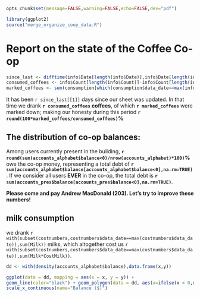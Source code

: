 ```r
opts_chunk$set(message=FALSE,warning=FALSE,echo=FALSE,dev="pdf")
```

```r
library(ggplot2)
source("merge_organize_coop_data.R")

```

# Report on the state of the Coffee Co-op
```r
since_last <- difftime(info$Date[length(info$Date)],info$Date[length(info$Date)-1],units="days")
consumed_coffees <- info$Count[length(info$Count)]-info$Count[length(info$Count)-1]
marked_coffees <- sum(consumption[which(consumption$data_date==max(info$Date)),"Coffee"])
```

It has been `r since_last[[1]]` days since our sheet was updated. In that time we drank **`r consumed_coffees` coffees**, of which **`r marked_coffees`** were marked down; making our honesty during this period **`r round(100*marked_coffees/consumed_coffees)`%**

## The distribution of co-op balances:
Among users currently present in the building, **`r round(sum(accounts_alphabet$balance<0)/nrow(accounts_alphabet)*100)`%** owe the co-op money, representing a total debt of **`r sum(accounts_alphabet$balance[accounts_alphabet$balance<0],na.rm=TRUE)`**. If we consider all users **EVER** in the co-op, the total debt is **`r sum(accounts_pres$balance[accounts_pres$balance<0],na.rm=TRUE)`**.

**Please come and pay Andrew MacDonald (203).  Let's try to improve these numbers!**

## milk consumption
we drank `r with(subset(costnumbers,costnumbers$data_date==max(costnumbers$data_date)),sum(Milk))` milks, which altogether cost us `r with(subset(costnumbers,costnumbers$data_date==max(costnumbers$data_date)),sum(Milk*CostMilk))`.

```r
dd <- with(density(accounts_alphabet$balance),data.frame(x,y))

ggplot(data = dd, mapping = aes(x = x, y = y)) +
geom_line(color="black") + geom_polygon(data = dd, aes(x=ifelse(x < 0,x,0), y=y))+scale_y_continuous(limits = c(0,max(dd$y)), name="Density") +
scale_x_continuous(name="Balance ($)")

```
